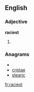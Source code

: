 ==English==

===Adjective===
'''raciest'''

# {{superlative of|[[racy]]}}

===Anagrams===
* {{alphagram|aceirst}}
* [[cristae#English|cristae]]
* [[stearic#English|stearic]]

[[fr:raciest]]